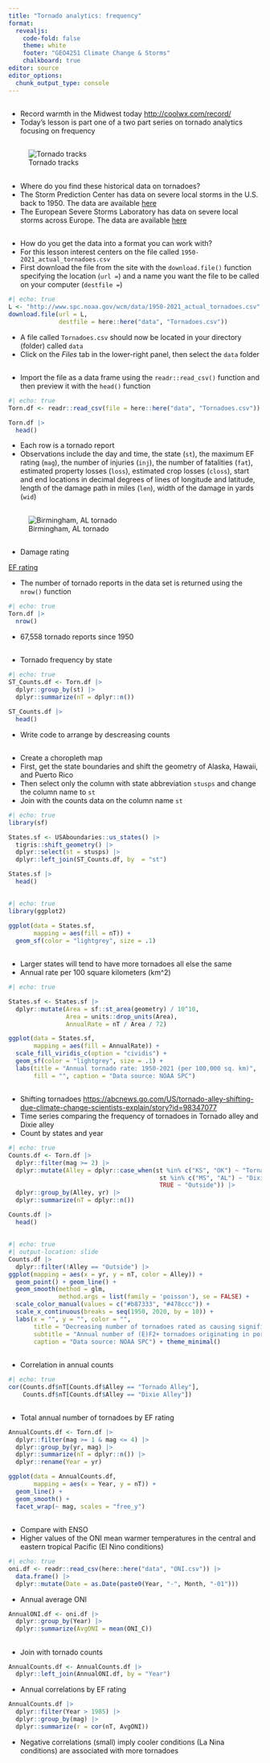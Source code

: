 ```yaml
---
title: "Tornado analytics: frequency"
format: 
  revealjs:
    code-fold: false
    theme: white
    footer: "GEO4251 Climate Change & Storms"
    chalkboard: true
editor: source
editor_options: 
  chunk_output_type: console
---
```


## 

-   Record warmth in the Midwest today <http://coolwx.com/record/>
-   Today's lesson is part one of a two part series on tornado analytics focusing on frequency

## 

![Tornado tracks](https://farm8.staticflickr.com/7090/7157010997_2a92fa603c_o.jpg)

## 

-   Where do you find these historical data on tornadoes?
-   The Storm Prediction Center has data on severe local storms in the U.S. back to 1950. The data are available [here](https://www.spc.noaa.gov/wcm/)
-   The European Severe Storms Laboratory has data on severe local storms across Europe. The data are available [here](https://www.eswd.eu/?)

##  {.smaller}

-   How do you get the data into a format you can work with?
-   For this lesson interest centers on the file called `1950-2021_actual_tornadoes.csv`
-   First download the file from the site with the `download.file()` function specifying the location (`url =`) and a name you want the file to be called on your computer (`destfile =`)

```r
#| echo: true
L <- "http://www.spc.noaa.gov/wcm/data/1950-2021_actual_tornadoes.csv"
download.file(url = L,
              destfile = here::here("data", "Tornadoes.csv"))
```

-   A file called `Tornadoes.csv` should now be located in your directory (folder) called `data`
-   Click on the *Files* tab in the lower-right panel, then select the `data` folder

##  {.smaller}

-   Import the file as a data frame using the `readr::read_csv()` function and then preview it with the `head()` function

```r
#| echo: true
Torn.df <- readr::read_csv(file = here::here("data", "Tornadoes.csv"))

Torn.df |>
  head()
```

-   Each row is a tornado report
-   Observations include the day and time, the state (`st`), the maximum EF rating (`mag`), the number of injuries (`inj`), the number of fatalities (`fat`), estimated property losses (`loss`), estimated crop losses (`closs`), start and end locations in decimal degrees of lines of longitude and latitude, length of the damage path in miles (`len`), width of the damage in yards (`wid`)

## 

![Birmingham, AL tornado](figures/BirminghamDamagePath.jpg)

## 

-   Damage rating

[EF rating](https://en.wikipedia.org/wiki/Enhanced_Fujita_scale)

-   The number of tornado reports in the data set is returned using the `nrow()` function

```r
#| echo: true
Torn.df |>
  nrow()
```

-   67,558 tornado reports since 1950

##  {.smaller}

-   Tornado frequency by state

```r
#| echo: true
ST_Counts.df <- Torn.df |>
  dplyr::group_by(st) |>
  dplyr::summarize(nT = dplyr::n())

ST_Counts.df |>
  head()
```

-   Write code to arrange by descreasing counts

##  {.smaller}

-   Create a choropleth map
-   First, get the state boundaries and shift the geometry of Alaska, Hawaii, and Puerto Rico
-   Then select only the column with state abbreviation `stusps` and change the column name to `st`
-   Join with the counts data on the column name `st`

```r
#| echo: true
library(sf)

States.sf <- USAboundaries::us_states() |>
  tigris::shift_geometry() |>
  dplyr::select(st = stusps) |>
  dplyr::left_join(ST_Counts.df, by  = "st")

States.sf |>
  head()
```

## 

```r
#| echo: true
library(ggplot2)

ggplot(data = States.sf,
       mapping = aes(fill = nT)) +
  geom_sf(color = "lightgrey", size = .1)
```

## 

-   Larger states will tend to have more tornadoes all else the same
-   Annual rate per 100 square kilometers (km\^2)

```r
#| echo: true

States.sf <- States.sf |>
  dplyr::mutate(Area = sf::st_area(geometry) / 10^10,
                Area = units::drop_units(Area),
                AnnualRate = nT / Area / 72)

ggplot(data = States.sf,
       mapping = aes(fill = AnnualRate)) +
  scale_fill_viridis_c(option = "cividis") +
  geom_sf(color = "lightgrey", size = .1) +
  labs(title = "Annual tornado rate: 1950-2021 (per 100,000 sq. km)", 
       fill = "", caption = "Data source: NOAA SPC")
```

##  {.smaller}

-   Shifting tornadoes <https://abcnews.go.com/US/tornado-alley-shifting-due-climate-change-scientists-explain/story?id=98347077>
-   Time series comparing the frequency of tornadoes in Tornado alley and Dixie alley
-   Count by states and year

```r
#| echo: true
Counts.df <- Torn.df |>
  dplyr::filter(mag >= 2) |>
  dplyr::mutate(Alley = dplyr::case_when(st %in% c("KS", "OK") ~ "Tornado Alley",
                                          st %in% c("MS", "AL") ~ "Dixie Alley",
                                          TRUE ~ "Outside")) |>
  dplyr::group_by(Alley, yr) |>
  dplyr::summarize(nT = dplyr::n())

Counts.df |>
  head()
```

## 

```r
#| echo: true
#| output-location: slide
Counts.df |>
  dplyr::filter(!Alley == "Outside") |>
ggplot(mapping = aes(x = yr, y = nT, color = Alley)) +
  geom_point() + geom_line() +
  geom_smooth(method = glm, 
              method.args = list(family = 'poisson'), se = FALSE) +
  scale_color_manual(values = c("#b87333", "#478ccc")) +
  scale_x_continuous(breaks = seq(1950, 2020, by = 10)) +
  labs(x = "", y = "", color = "",
       title = "Decreasing number of tornadoes rated as causing significant damage",
       subtitle = "Annual number of (E)F2+ tornadoes originating in portions of Dixie Alley (MS, AL) and\n Tornado Alley (OK, KS)", 
       caption = "Data source: NOAA SPC") + theme_minimal()
```

## 

-   Correlation in annual counts

```r
#| echo: true
cor(Counts.df$nT[Counts.df$Alley == "Tornado Alley"],
    Counts.df$nT[Counts.df$Alley == "Dixie Alley"])
```

## 

-   Total annual number of tornadoes by EF rating

```r
AnnualCounts.df <- Torn.df |>
  dplyr::filter(mag >= 1 & mag <= 4) |>
  dplyr::group_by(yr, mag) |>
  dplyr::summarize(nT = dplyr::n()) |>
  dplyr::rename(Year = yr)

ggplot(data = AnnualCounts.df,
       mapping = aes(x = Year, y = nT)) +
  geom_line() +
  geom_smooth() +
  facet_wrap(~ mag, scales = "free_y")
```

## 

-   Compare with ENSO
-   Higher values of the ONI mean warmer temperatures in the central and eastern tropical Pacific (El Nino conditions)

```r
#| echo: true
oni.df <- readr::read_csv(here::here("data", "ONI.csv")) |>
  data.frame() |>
  dplyr::mutate(Date = as.Date(paste0(Year, "-", Month, "-01")))
```

-   Annual average ONI

```r
AnnualONI.df <- oni.df |>
  dplyr::group_by(Year) |>
  dplyr::summarize(AvgONI = mean(ONI_C))
```

## 

-   Join with tornado counts

```r
AnnualCounts.df <- AnnualCounts.df |>
  dplyr::left_join(AnnualONI.df, by = "Year")
```

-   Annual correlations by EF rating

```r
AnnualCounts.df |>
  dplyr::filter(Year > 1985) |>
  dplyr::group_by(mag) |>
  dplyr::summarize(r = cor(nT, AvgONI))
```

-   Negative correlations (small) imply cooler conditions (La Nina conditions) are associated with more tornadoes
